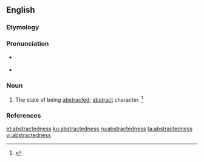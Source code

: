 ==English==

===Etymology===
{{suffix|abstracted|ness}}

===Pronunciation===
* {{a|RP}} {{IPA|/əbˈstɹæk.tɪd.nəs/}}
* {{a|US}} {{IPA|/æbˈstɹæk.tɪd.nəs/|/əbˈstɹæk.tɪd.nəs/}}

===Noun===
{{en-noun|-}}

# The state of being [[abstracted]]; [[abstract]] character. {{defdate|First attested in the mid 17<sup>th</sup> century.}}<ref name=SOED>{{reference-book | last =| first = | authorlink =  | coauthors =  | editor =Brown, Lesley  | others =  | title = The Shorter Oxford English Dictionary | origdate =  | origyear = 1933| origmonth =  | url =  | format =  | accessdate =  | accessyear =  | accessmonth =  | edition = 5th | date =  | year =2003| month =  | publisher =Oxford University Press  | location =Oxford, UK | language =  | id =  | doi = | isbn =978-0-19-860575-7 | lccn = | ol = | pages =10| chapter =  | chapterurl =  | quote =}}</ref>

===References===
<references/>

[[et:abstractedness]]
[[ku:abstractedness]]
[[ru:abstractedness]]
[[ta:abstractedness]]
[[vi:abstractedness]]